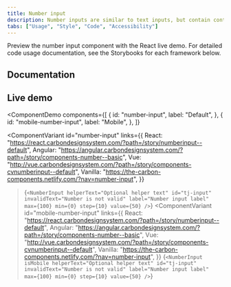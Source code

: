 ```yaml
---
title: Number input
description: Number inputs are similar to text inputs, but contain controls used to increase or decrease an incremental value.
tabs: ["Usage", "Style", "Code", "Accessibility"]
---
```


<PageDescription>

Preview the number input component with the React live demo. For detailed code usage documentation, see the Storybooks for each framework below.

</PageDescription>

## Documentation

<Row className="resource-card-group">
<Column colLg={4} colMd={4} noGutterSm>
  <ResourceCard
    subTitle="React"
    href="http://react.carbondesignsystem.com/?path=/story/numberinput--default"
    >

<MdxIcon name="react" />

  </ResourceCard>
</Column>
<Column colLg={4} colMd={4} noGutterSm>
  <ResourceCard
      subTitle="Angular (Community)"
      href="https://angular.carbondesignsystem.com/?path=/story/components-number--basic"
      >

<MdxIcon name="angular" />

  </ResourceCard>
</Column>
<Column colLg={4} colMd={4} noGutterSm>
  <ResourceCard
      subTitle="Vue (Community)"
      href="http://vue.carbondesignsystem.com/?path=/story/components-cvnumberinput--default"
      >

<MdxIcon name="vue" />

  </ResourceCard>
</Column>
</Row>

## Live demo

<ComponentDemo
  components={[
    {
      id: "number-input",
      label: "Default",
    },
    {
      id: "mobile-number-input",
      label: "Mobile",
    },
  ]}
>
  <ComponentVariant
    id="number-input"
    links={{
      React:
        "https://react.carbondesignsystem.com/?path=/story/numberinput--default",
      Angular:
        "https://angular.carbondesignsystem.com/?path=/story/components-number--basic",
      Vue:
        "http://vue.carbondesignsystem.com/?path=/story/components-cvnumberinput--default",
      Vanilla: "https://the-carbon-components.netlify.com/?nav=number-input",
    }}
  >{`
    <NumberInput
      helperText="Optional helper text"
      id="tj-input"
      invalidText="Number is not valid"
      label="Number input label"
      max={100}
      min={0}
      step={10}
      value={50}
    />
  `}</ComponentVariant>
  <ComponentVariant
    id="mobile-number-input"
    links={{
      React:
        "https://react.carbondesignsystem.com/?path=/story/numberinput--default",
      Angular:
        "https://angular.carbondesignsystem.com/?path=/story/components-number--basic",
      Vue:
        "http://vue.carbondesignsystem.com/?path=/story/components-cvnumberinput--default",
      Vanilla: "https://the-carbon-components.netlify.com/?nav=number-input",
    }}
  >{`
        <NumberInput
          isMobile
          helperText="Optional helper text"
          id="tj-input"
          invalidText="Number is not valid"
          label="Number input label"
          max={100}
          min={0}
          step={10}
          value={50}
        />
    `}</ComponentVariant>
</ComponentDemo>
